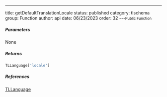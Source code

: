 ---
title: getDefaultTranslationLocale
status: published
category: tlschema
group: Function
author: api
date: 06/23/2023
order: 32
---<Small>Public Function</Small>




##### Parameters


None

##### Returns


```ts
TLLanguage['locale']
```

##### References

[TLLanguage](/gen/tlschema/TLLanguage-type)


